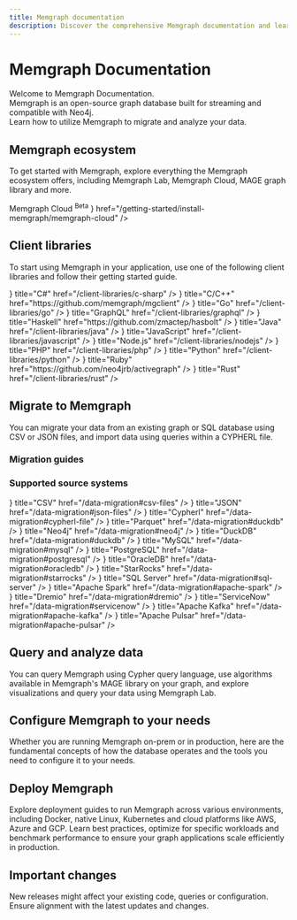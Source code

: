 ```yaml
---
title: Memgraph documentation
description: Discover the comprehensive Memgraph documentation and learn how to use the powerful graph database to its full potential.
---
```



# Memgraph Documentation 

Welcome to Memgraph Documentation.<br/>
Memgraph is an open-source graph database built for streaming and compatible with Neo4j.<br/>
Learn how to utilize Memgraph to migrate and analyze your data. 

<Cards>
  <Cards.Card
    title="Get started"
    href="/getting-started"
  />
</Cards>

## Memgraph ecosystem

To get started with Memgraph, explore everything the Memgraph ecosystem offers, including Memgraph Lab, Memgraph Cloud, MAGE graph library and more.

<Cards>
  <Cards.Card
    title="Memgraph database"
    href="/getting-started"
  />
    <Cards.Card
    title="MAGE"
    href="/advanced-algorithms/install-mage"
  />
  <Cards.Card
    title="Memgraph Lab"
    href="/data-visualization"
  />
  <Cards.Card
  title={
    <>
      Memgraph Cloud <sup style={{ fontSize: '0.6em', color: '#888' }}>Beta</sup>
    </>
  }
  href="/getting-started/install-memgraph/memgraph-cloud"
  />
  <Cards.Card
    title="Memgraph Playground"
    href="https://playground.memgraph.com/"
  />
</Cards>

## Client libraries

To start using Memgraph in your application, use one of the following client
libraries and follow their getting started guide.

<Cards>
  <Cards.Card
    icon={<CSharp />}
    title="C#"
    href="/client-libraries/c-sharp"
  />
  <Cards.Card
    icon={<Cpp />}
    title="C/C++"
    href="https://github.com/memgraph/mgclient"
  />
  <Cards.Card
    icon={<Go />}
    title="Go"
    href="/client-libraries/go"
  />
  <Cards.Card
    icon={<Graphql />}
    title="GraphQL"
    href="/client-libraries/graphql"
  />
  <Cards.Card
    icon={<Haskell />}
    title="Haskell"
    href="https://github.com/zmactep/hasbolt"
  />
  <Cards.Card
    icon={<Java />}
    title="Java"
    href="/client-libraries/java"
  />
  <Cards.Card
    icon={<JavaScript />}
    title="JavaScript"
    href="/client-libraries/javascript"
  />
  <Cards.Card
    icon={<NodeJS />}
    title="Node.js"
    href="/client-libraries/nodejs"
  />
  <Cards.Card
    icon={<PHP />}
    title="PHP"
    href="/client-libraries/php"
  />
  <Cards.Card
    icon={<Python />}
    title="Python"
    href="/client-libraries/python"
  />
  <Cards.Card
    icon={<Ruby />}
    title="Ruby"
    href="https://github.com/neo4jrb/activegraph"
  />
  <Cards.Card
    icon={<Rust />}
    title="Rust"
    href="/client-libraries/rust"
  />
</Cards>

## Migrate to Memgraph

You can migrate your data from an existing graph or SQL database using CSV or
JSON files, and import data using queries within a CYPHERL file.

### Migration guides

<Cards>
  <Cards.Card
    title="Best practices"
    href="/data-migration/best-practices"
  />
  <Cards.Card
    title="CSV"
    href="/data-migration/csv"
  />
  <Cards.Card
    title="JSON"
    href="/data-migration/json"
  />
  <Cards.Card
    title="CYPHERL"
    href="/data-migration/cypherl"
  />
  <Cards.Card
    title="Migrate from Neo4j"
    href="/data-migration/migrate-from-neo4j"
  />
  <Cards.Card
    title="Migrate from RDBMS"
    href="/data-migration/migrate-from-rdbms-directly"
  />
</Cards>

### Supported source systems

<Cards>
  <Cards.Card
    icon={<CSV />}
    title="CSV"
    href="/data-migration#csv-files"
  />
  <Cards.Card
    icon={<Cypherl />}
    title="JSON"
    href="/data-migration#json-files"
  />
  <Cards.Card
    icon={<Cypherl />}
    title="Cypherl"
    href="/data-migration#cypherl-file"
  />
  <Cards.Card
    icon={<Parquet />}
    title="Parquet"
    href="/data-migration#duckdb"
  />
  <Cards.Card
    icon={<Neo4j />}
    title="Neo4j"
    href="/data-migration#neo4j"
  />
  <Cards.Card
    icon={<DuckDB />}
    title="DuckDB"
    href="/data-migration#duckdb"
  />
  <Cards.Card
    icon={<MySQL />}
    title="MySQL"
    href="/data-migration#mysql"
  />
  <Cards.Card
    icon={<PostgreSQL />}
    title="PostgreSQL"
    href="/data-migration#postgresql"
  />
  <Cards.Card
    icon={<OracleDB />}
    title="OracleDB"
    href="/data-migration#oracledb"
  />
  <Cards.Card
    icon={<StarRocks />}
    title="StarRocks"
    href="/data-migration#starrocks"
  />
  <Cards.Card
    icon={<SQLServer />}
    title="SQL Server"
    href="/data-migration#sql-server"
  />
  <Cards.Card
    icon={<Spark />}
    title="Apache Spark"
    href="/data-migration#apache-spark"
  />
  <Cards.Card
    icon={<Dremio />}
    title="Dremio"
    href="/data-migration#dremio"
  />
  <Cards.Card
    icon={<ServiceNow />}
    title="ServiceNow"
    href="/data-migration#servicenow"
  />
  <Cards.Card
    icon={<Kafka />}
    title="Apache Kafka"
    href="/data-migration#apache-kafka"
  />
  <Cards.Card
    icon={<Pulsar />}
    title="Apache Pulsar"
    href="/data-migration#apache-pulsar"
  />
  <Cards.Card
    title="Amazon S3"
    href="/data-migration#amazon-s3"
  />
</Cards>


## Query and analyze data

You can query Memgraph using Cypher query language, use algorithms available in
Memgraph's MAGE library on your graph, and explore visualizations and query your
data using Memgraph Lab. 

<Cards>
  <Cards.Card
    title="Best practices"
    href="/data-migration/best-practices"
  />
  <Cards.Card
    title="Advanced algorithms"
    href="/advanced-algorithms"
  />
    <Cards.Card
    title="Custom query modules"
    href="/custom-query-modules"
  />
  <Cards.Card
    title="Data visualization"
    href="/data-visualization"
  />
</Cards>

## Configure Memgraph to your needs

Whether you are running Memgraph on-prem or in production, here are the
fundamental concepts of how the database operates and the tools you need to
configure it to your needs.

<Cards>
  <Cards.Card
    title="Fundamentals"
    href="/fundamentals"
  />
  <Cards.Card
    title="Database management"
    href="/database-management"
  />
</Cards>

## Deploy Memgraph

Explore deployment guides to run Memgraph across various environments, including
Docker, native Linux, Kubernetes and cloud platforms like AWS, Azure and GCP.
Learn best practices, optimize for specific workloads and benchmark performance
to ensure your graph applications scale efficiently in production.

<Cards>
  <Cards.Card
    title="Deployment"
    href="/deployment"
  />
</Cards>

## Important changes

New releases might affect your existing code, queries or configuration. 
Ensure alignment with the latest updates and changes.

<Cards>
  <Cards.Card
    title="Release notes"
    href="/release-notes"
  />
</Cards>

<CommunityLinks/>